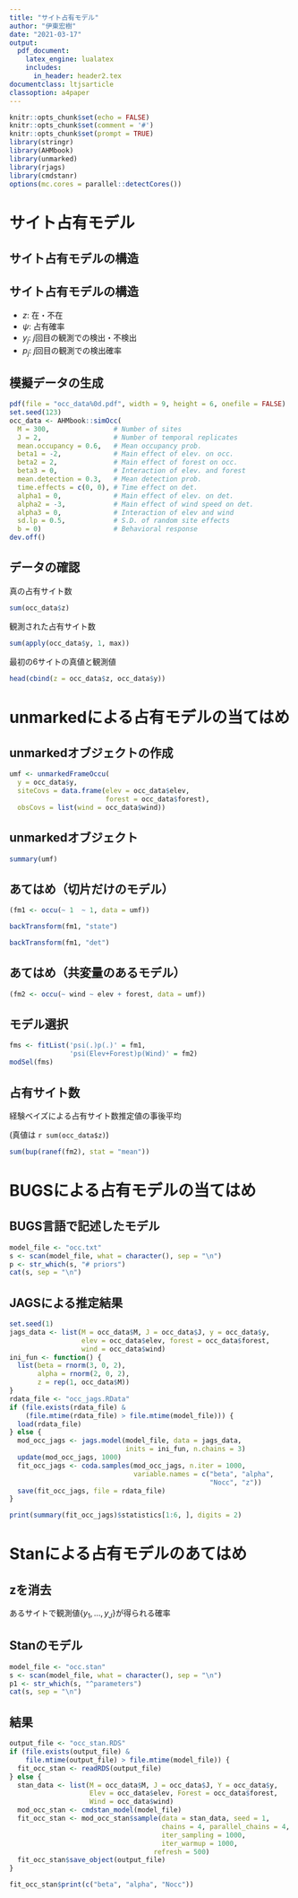 ```yaml
---
title: "サイト占有モデル"
author: "伊東宏樹"
date: "2021-03-17"
output:
  pdf_document:
    latex_engine: lualatex
    includes:
      in_header: header2.tex
documentclass: ltjsarticle
classoption: a4paper
---
```


```r
knitr::opts_chunk$set(echo = FALSE)
knitr::opts_chunk$set(comment = '#')
knitr::opts_chunk$set(prompt = TRUE)
library(stringr)
library(AHMbook)
library(unmarked)
library(rjags)
library(cmdstanr)
options(mc.cores = parallel::detectCores())
```

# サイト占有モデル

## サイト占有モデルの構造

\includegraphics[width=11cm]{Site_occ.pdf}

## サイト占有モデルの構造

\begin{align*}
z &\sim \mathrm{Bern}(\psi) \\
y_j &\sim \mathrm{Bern}(z p_j)
\end{align*}

- $z$: 在・不在
- $\psi$: 占有確率
- $y_j$: $j$回目の観測での検出・不検出
- $p_j$: $j$回目の観測での検出確率

## 模擬データの生成

```r
pdf(file = "occ_data%0d.pdf", width = 9, height = 6, onefile = FALSE)
set.seed(123)
occ_data <- AHMbook::simOcc(
  M = 300,                # Number of sites
  J = 2,                  # Number of temporal replicates
  mean.occupancy = 0.6,   # Mean occupancy prob.
  beta1 = -2,             # Main effect of elev. on occ.
  beta2 = 2,              # Main effect of forest on occ.
  beta3 = 0,              # Interaction of elev. and forest
  mean.detection = 0.3,   # Mean detection prob.
  time.effects = c(0, 0), # Time effect on det.
  alpha1 = 0,             # Main effect of elev. on det.
  alpha2 = -3,            # Main effect of wind speed on det.
  alpha3 = 0,             # Interaction of elev and wind
  sd.lp = 0.5,            # S.D. of random site effects
  b = 0)                  # Behavioral response
dev.off()
```

## データの確認

真の占有サイト数

```r
sum(occ_data$z)
```

観測された占有サイト数

```r
sum(apply(occ_data$y, 1, max))
```

最初の6サイトの真値と観測値

```r
head(cbind(z = occ_data$z, occ_data$y))
```

\includegraphics[width=11cm]{occ_data1.pdf}

\includegraphics[width=11cm]{occ_data2.pdf}

# unmarkedによる占有モデルの当てはめ

## unmarkedオブジェクトの作成

```r
umf <- unmarkedFrameOccu(
  y = occ_data$y,
  siteCovs = data.frame(elev = occ_data$elev,
                        forest = occ_data$forest),
  obsCovs = list(wind = occ_data$wind))
```

## unmarkedオブジェクト

```r
summary(umf)
```

## あてはめ（切片だけのモデル）

```r
(fm1 <- occu(~ 1  ~ 1, data = umf))
```

```r
backTransform(fm1, "state")
```

```r
backTransform(fm1, "det")
```

## あてはめ（共変量のあるモデル）

```r
(fm2 <- occu(~ wind ~ elev + forest, data = umf))
```

## モデル選択

```r
fms <- fitList('psi(.)p(.)' = fm1,
               'psi(Elev+Forest)p(Wind)' = fm2)
modSel(fms)
```

## 占有サイト数

経験ベイズによる占有サイト数推定値の事後平均

(真値は `r sum(occ_data$z)`)

<!-- bup: best unbiassed predictor -->

```r
sum(bup(ranef(fm2), stat = "mean"))
```


# BUGSによる占有モデルの当てはめ

## BUGS言語で記述したモデル

```r
model_file <- "occ.txt"
s <- scan(model_file, what = character(), sep = "\n")
p <- str_which(s, "# priors")
cat(s, sep = "\n")
```

## JAGSによる推定結果

```r
set.seed(1)
jags_data <- list(M = occ_data$M, J = occ_data$J, y = occ_data$y,
                  elev = occ_data$elev, forest = occ_data$forest,
                  wind = occ_data$wind)
ini_fun <- function() {
  list(beta = rnorm(3, 0, 2),
       alpha = rnorm(2, 0, 2),
       z = rep(1, occ_data$M))
}
rdata_file <- "occ_jags.RData"
if (file.exists(rdata_file) &
    (file.mtime(rdata_file) > file.mtime(model_file))) {
  load(rdata_file)
} else {
  mod_occ_jags <- jags.model(model_file, data = jags_data,
                             inits = ini_fun, n.chains = 3)
  update(mod_occ_jags, 1000)
  fit_occ_jags <- coda.samples(mod_occ_jags, n.iter = 1000,
                               variable.names = c("beta", "alpha",
                                                  "Nocc", "z"))
  save(fit_occ_jags, file = rdata_file)
}
```

```r
print(summary(fit_occ_jags)$statistics[1:6, ], digits = 2)
```


# Stanによる占有モデルのあてはめ

## zを消去

あるサイトで観測値$\{y_1,\dots,y_{J}\}$が得られる確率

\begin{align*}
\Pr(\{y_1,\dots,y_{J}\} &\mid \psi, \{p_1,\dots,p_{J}\}) = \\
&\begin{cases}
\mathrm{Bern}(1 \mid \psi) \prod_{j=1}^{J}\mathrm{Bern}(y_{j} \mid p_{j}) & (\exists y_{j} = 1) \\
\mathrm{Bern}(0 \mid \psi) + \mathrm{Bern}(1 \mid \psi) \prod_{j=1}^{J}\mathrm{Bern}(0 \mid p_{j}) & (\forall y_{j} = 0)
\end{cases}
\end{align*}

## Stanのモデル

```r
model_file <- "occ.stan"
s <- scan(model_file, what = character(), sep = "\n")
p1 <- str_which(s, "^parameters")
cat(s, sep = "\n")
```

## 結果

```r
output_file <- "occ_stan.RDS"
if (file.exists(output_file) &
    file.mtime(output_file) > file.mtime(model_file)) {
  fit_occ_stan <- readRDS(output_file)
} else {
  stan_data <- list(M = occ_data$M, J = occ_data$J, Y = occ_data$y,
                    Elev = occ_data$elev, Forest = occ_data$forest,
                    Wind = occ_data$wind)
  mod_occ_stan <- cmdstan_model(model_file)
  fit_occ_stan <- mod_occ_stan$sample(data = stan_data, seed = 1,
                                      chains = 4, parallel_chains = 4,
                                      iter_sampling = 1000,
                                      iter_warmup = 1000,
                                    refresh = 500)
  fit_occ_stan$save_object(output_file)
}
```

```r
fit_occ_stan$print(c("beta", "alpha", "Nocc"))
```

